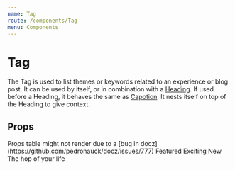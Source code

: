 ```yaml
---
name: Tag
route: /components/Tag
menu: Components
---
```



# Tag

The Tag is used to list themes or keywords related to an experience or blog post.
It can be used by itself, or in combination with a [Heading](/components/Heading). If used before a Heading, it behaves the same as [Capotion](/components/Caption). It nests itself on top of the Heading to give context.

## Props

<Props of={Tag} />
Props table might not render due to a [bug in docz](https://github.com/pedronauck/docz/issues/777)

<Playground>
  <Tag>Featured</Tag>
  <Tag>Exciting</Tag>
  <Tag>New</Tag>
  <Heading as="h3">The hop of your life</Heading>
</Playground>

